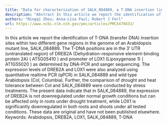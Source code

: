```yaml
---
title: "Data for characterization of SALK_084889, a T-DNA insertion line ofArabidopsis thaliana"
description: "Abstract In this article we report the identification of T-DNA (transfer DNA) insertion sites within two different gene regions in the genome of an Arabidopsis mutant line, SALK_084889. The T-DNA posi..."
authors: "Mingqi Zhou; Anna-Lisa Paul; Robert J Ferl"
url: https://www.ncbi.nlm.nih.gov/pmc/articles/PMC5470433/
---
```


In this article we report the identification of T-DNA (transfer DNA) insertion sites within two different gene regions in the genome of an Arabidopsis mutant line, SALK_084889. The T-DNA positions are in the 3′ UTR (untranslated region) of DREB2A (Dehydration-responsive element-binding protein 2A) ( AT5G05410 ) and promoter of LOX1 (Lipoxygenase 1) ( AT1G55020 ) as determined by DNA-PCR and sanger sequencing. The expression levels of DREB2A and LOX1 were also analyzed using quantitative realtime PCR (qPCR) in SALK_084889 and wild type Arabidopsis (Col, Columbia). Further, the comparison of drought and heat tolerance between Col and SALK_084889 were conducted by stress treatments. The present data indicate that in SALK_084889, the expression of DREB2A is not downregulated under normal growth conditions but can be affected only in roots under drought treatment, while LOX1 is significantly downregulated in both roots and shoots under all tested conditions. These data are original and have not been published elsewhere. Keywords: Arabidopsis, DREB2A, LOX1, SALK_084889, T-DNA
